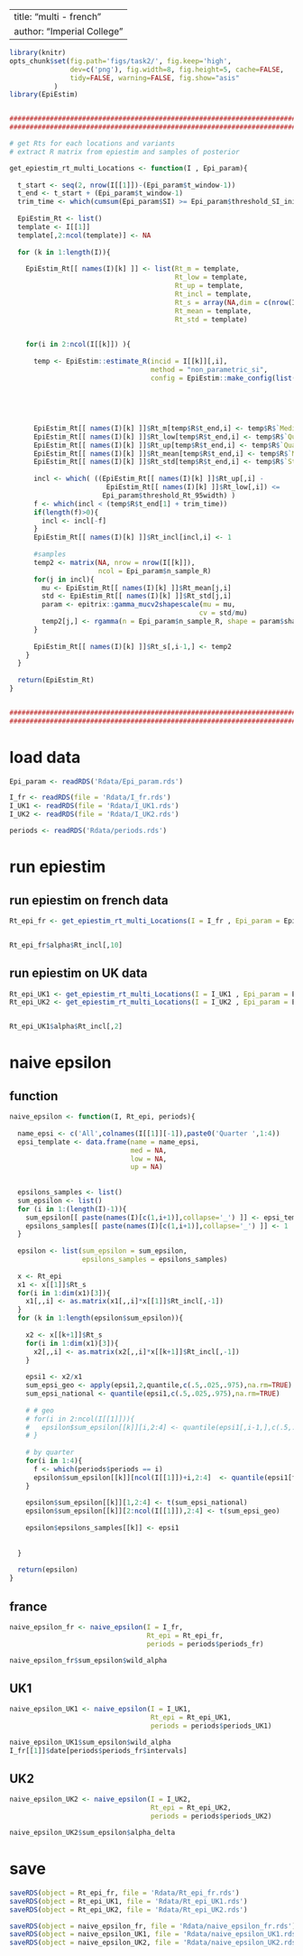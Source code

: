 
---
title: "multi - french"
author: "Imperial College"
---


```r
library(knitr)
opts_chunk$set(fig.path='figs/task2/', fig.keep='high',
               dev=c('png'), fig.width=8, fig.height=5, cache=FALSE,
               tidy=FALSE, warning=FALSE, fig.show="asis"
 	       )
library(EpiEstim)


###########################################################################
###########################################################################

# get Rts for each locations and variants
# extract R matrix from epiestim and samples of posterior

get_epiestim_rt_multi_Locations <- function(I , Epi_param){
  
  t_start <- seq(2, nrow(I[[1]])-(Epi_param$t_window-1)) 
  t_end <- t_start + (Epi_param$t_window-1)
  trim_time <- which(cumsum(Epi_param$SI) >= Epi_param$threshold_SI_initial_incidence)[1]
  
  EpiEstim_Rt <- list()
  template <- I[[1]]
  template[,2:ncol(template)] <- NA
  
  for (k in 1:length(I)){
    
    EpiEstim_Rt[[ names(I)[k] ]] <- list(Rt_m = template,
                                         Rt_low = template,
                                         Rt_up = template,
                                         Rt_incl = template,
                                         Rt_s = array(NA,dim = c(nrow(I[[k]]), ncol(I[[k]])-1, Epi_param$n_sample_R)),
                                         Rt_mean = template,
                                         Rt_std = template)
    
    
    for(i in 2:ncol(I[[k]]) ){
      
      temp <- EpiEstim::estimate_R(incid = I[[k]][,i], 
                                   method = "non_parametric_si", 
                                   config = EpiEstim::make_config(list(si_distr = Epi_param$SI,
                                                                       t_start = t_start ,
                                                                       t_end = t_end,
                                                                       mean_prior = Epi_param$mean_prior_Rt,
                                                                       std_prior = Epi_param$std_prior_Rt)))
      
      EpiEstim_Rt[[ names(I)[k] ]]$Rt_m[temp$R$t_end,i] <- temp$R$`Median(R)`
      EpiEstim_Rt[[ names(I)[k] ]]$Rt_low[temp$R$t_end,i] <- temp$R$`Quantile.0.025(R)`
      EpiEstim_Rt[[ names(I)[k] ]]$Rt_up[temp$R$t_end,i] <- temp$R$`Quantile.0.975(R)`
      EpiEstim_Rt[[ names(I)[k] ]]$Rt_mean[temp$R$t_end,i] <- temp$R$`Mean(R)`
      EpiEstim_Rt[[ names(I)[k] ]]$Rt_std[temp$R$t_end,i] <- temp$R$`Std(R)`
      
      incl <- which( ((EpiEstim_Rt[[ names(I)[k] ]]$Rt_up[,i] - 
                        EpiEstim_Rt[[ names(I)[k] ]]$Rt_low[,i]) <= 
                       Epi_param$threshold_Rt_95width) )
      f <- which(incl < (temp$R$t_end[1] + trim_time))
      if(length(f)>0){
        incl <- incl[-f]
      }
      EpiEstim_Rt[[ names(I)[k] ]]$Rt_incl[incl,i] <- 1
      
      #samples
      temp2 <- matrix(NA, nrow = nrow(I[[k]]),
                      ncol = Epi_param$n_sample_R)
      for(j in incl){
        mu <- EpiEstim_Rt[[ names(I)[k] ]]$Rt_mean[j,i]
        std <- EpiEstim_Rt[[ names(I)[k] ]]$Rt_std[j,i]
        param <- epitrix::gamma_mucv2shapescale(mu = mu,
                                               cv = std/mu)
        temp2[j,] <- rgamma(n = Epi_param$n_sample_R, shape = param$shape, scale = param$scale)
      }
      
      EpiEstim_Rt[[ names(I)[k] ]]$Rt_s[,i-1,] <- temp2
    }
  }
  
  return(EpiEstim_Rt)
}


###########################################################################
###########################################################################

```

# load data

```r

Epi_param <- readRDS('Rdata/Epi_param.rds')

I_fr <- readRDS(file = 'Rdata/I_fr.rds')
I_UK1 <- readRDS(file = 'Rdata/I_UK1.rds')
I_UK2 <- readRDS(file = 'Rdata/I_UK2.rds')

periods <- readRDS('Rdata/periods.rds')

```

# run epiestim

## run epiestim on french data

```r

Rt_epi_fr <- get_epiestim_rt_multi_Locations(I = I_fr , Epi_param = Epi_param)


Rt_epi_fr$alpha$Rt_incl[,10]
```


## run epiestim on UK data

```r

Rt_epi_UK1 <- get_epiestim_rt_multi_Locations(I = I_UK1 , Epi_param = Epi_param)
Rt_epi_UK2 <- get_epiestim_rt_multi_Locations(I = I_UK2 , Epi_param = Epi_param)


Rt_epi_UK1$alpha$Rt_incl[,2]

```

# naive epsilon

## function

```r


naive_epsilon <- function(I, Rt_epi, periods){
  
  name_epsi <- c('All',colnames(I[[1]][-1]),paste0('Quarter ',1:4))
  epsi_template <- data.frame(name = name_epsi,
                              med = NA,
                              low = NA,
                              up = NA)
  
  
  epsilons_samples <- list()
  sum_epsilon <- list()
  for (i in 1:(length(I)-1)){
    sum_epsilon[[ paste(names(I)[c(1,i+1)],collapse='_') ]] <- epsi_template
    epsilons_samples[[ paste(names(I)[c(1,i+1)],collapse='_') ]] <- 1
  }
  
  epsilon <- list(sum_epsilon = sum_epsilon,
                  epsilons_samples = epsilons_samples)
  
  x <- Rt_epi
  x1 <- x[[1]]$Rt_s
  for(i in 1:dim(x1)[3]){
    x1[,,i] <- as.matrix(x1[,,i]*x[[1]]$Rt_incl[,-1])
  }
  for (k in 1:length(epsilon$sum_epsilon)){
    
    x2 <- x[[k+1]]$Rt_s
    for(i in 1:dim(x1)[3]){
      x2[,,i] <- as.matrix(x2[,,i]*x[[k+1]]$Rt_incl[,-1])
    }
    
    epsi1 <- x2/x1
    sum_epsi_geo <- apply(epsi1,2,quantile,c(.5,.025,.975),na.rm=TRUE)
    sum_epsi_national <- quantile(epsi1,c(.5,.025,.975),na.rm=TRUE)
    
    # # geo
    # for(i in 2:ncol(I[[1]])){
    #   epsilon$sum_epsilon[[k]][i,2:4] <- quantile(epsi1[,i-1,],c(.5,.025,.975),na.rm=TRUE)
    # }
    
    # by quarter
    for(i in 1:4){
      f <- which(periods$periods == i)
      epsilon$sum_epsilon[[k]][ncol(I[[1]])+i,2:4]  <- quantile(epsi1[f,,],c(.5,.025,.975),na.rm=TRUE)
    }
    
    epsilon$sum_epsilon[[k]][1,2:4] <- t(sum_epsi_national)
    epsilon$sum_epsilon[[k]][2:ncol(I[[1]]),2:4] <- t(sum_epsi_geo)
    
    epsilon$epsilons_samples[[k]] <- epsi1
    
    
  }
  
  return(epsilon)
}

```

## france

```r

naive_epsilon_fr <- naive_epsilon(I = I_fr, 
                                  Rt_epi = Rt_epi_fr,
                                  periods = periods$periods_fr)

naive_epsilon_fr$sum_epsilon$wild_alpha
```

## UK1

```r

naive_epsilon_UK1 <- naive_epsilon(I = I_UK1,
                                   Rt_epi = Rt_epi_UK1,
                                   periods = periods$periods_UK1)

naive_epsilon_UK1$sum_epsilon$wild_alpha
I_fr[[1]]$date[periods$periods_fr$intervals]
```

## UK2


```r

naive_epsilon_UK2 <- naive_epsilon(I = I_UK2,
                                   Rt_epi = Rt_epi_UK2,
                                   periods = periods$periods_UK2)

naive_epsilon_UK2$sum_epsilon$alpha_delta

```




# save

```r

saveRDS(object = Rt_epi_fr, file = 'Rdata/Rt_epi_fr.rds')
saveRDS(object = Rt_epi_UK1, file = 'Rdata/Rt_epi_UK1.rds')
saveRDS(object = Rt_epi_UK2, file = 'Rdata/Rt_epi_UK2.rds')

saveRDS(object = naive_epsilon_fr, file = 'Rdata/naive_epsilon_fr.rds')
saveRDS(object = naive_epsilon_UK1, file = 'Rdata/naive_epsilon_UK1.rds')
saveRDS(object = naive_epsilon_UK2, file = 'Rdata/naive_epsilon_UK2.rds')

```
